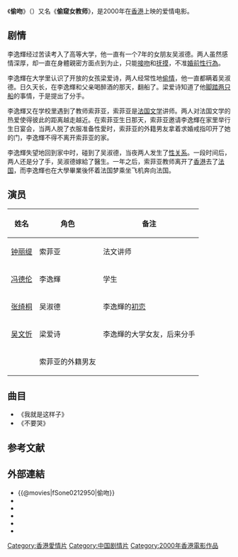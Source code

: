 {{电影信息框
| 片名     = 偷吻
| 电影原名 =  ''{{lang|fr|Un Baiser Volé}}''
| 图像     = Tau mung.jpg
| 图像说明 = 海报
| 导演     = [[朱锐斌|朱锐斌]]
| 监制     = 
| 制片     = [[文隽|文隽]]、[[邱复生|邱复生]]
| 编剧     = [[叶念琛|叶念琛]]、[[文隽|文隽]]
| 原著     = 
| 主演     = {{ubl|[[冯德伦|冯德伦]]|[[钟丽缇|钟丽缇]]|[[吴文忻|吴文忻]]|[[张绮桐|张绮桐]]}}
| 配乐     = [[何志棠|何志棠]]
| 摄影     = [[黎耀辉|黎耀辉]]
| 剪辑     = [[潘雄|潘雄]]
| 制片商   = [[东方电影冲印有限公司|东方电影冲印有限公司]]
| 发行商   = [[友情岁月影视集团有限公司|友情岁月影视集团有限公司]]
| 上映日期 = {{Film date|2000|6|1|香港}}
| 片长     = 90分钟
| 产地     = {{HK}}
| 语言     = 粤语
| 预算     = 
| 票房     = HK $1,916,505.00
| 前集     = 
| 续集     = 
}}
《'''偷吻'''》（{{lang-fr|''Un Baiser Volé''}}）又名《'''偷窥女教师'''》，是2000年在[[香港|香港]]上映的爱情电影。

== 剧情 ==
李逸輝经过苦读考入了高等大学，他一直有一个7年的女朋友吴淑德。两人虽然感情深厚，却一直在身體親密方面点到为止，只能[[接吻|接吻]]和[[愛撫|抚摸]]，不准[[婚前性行為|婚前性行為]]。

李逸輝在大学里认识了开放的女孩梁爱诗，两人经常性地[[婚前性行為|偷情]]，他一直都瞒着吴淑德。日久天长，在李逸輝和父亲喝醉酒的那天，翻船了。梁爱诗知道了他[[劈腿族|脚踏两只船]]的事情，于是提出了分手。

李逸輝又在学校里遇到了教师索菲亚，索菲亚是[[法国文学|法国文学]]讲师。两人对法国文学的热爱使得彼此的距离越走越近。在索菲亚生日那天，索菲亚邀请李逸輝在家里举行生日宴会，当两人脱了衣服准备性愛时，索菲亚的外籍男友拿着求婚戒指叩开了她的门，李逸輝不得不离开索菲亚的家。

李逸輝失望地回到家中时，碰到了吴淑德，当夜两人发生了[[婚前性行為|性关系]]。一段时间后，两人还是分了手，吴淑德嫁給了醫生。一年之后，索菲亚教师离开了[[香港|香港]]去了[[法国|法国]]，而李逸輝也在大學畢業後怀着法国梦乘坐飞机奔向法国。

== 演员 ==
{| class="wikitable sortable"
|-
! 姓名 !! 角色  !! 备注
|-
| [[钟丽缇|钟丽缇]] || 索菲亚 || 法文讲师
|-
| [[冯德伦|冯德伦]]  || 李逸輝 || 学生
|-
| [[张绮桐|张绮桐]] || 吴淑德 || 李逸輝的[[初恋|初恋]]
|-
| [[吴文忻|吴文忻]] || 梁爱诗 || 李逸輝的大学女友，后来分手
|-
| {{lang|en|Sheung Mo Lam}} || 索菲亚的外籍男友 || 
|}

== 曲目 ==
*《我就是这样子》
*《不要哭》

==参考文献==
{{Reflist}}

==外部連結==
*{{@movies|fSone0212950|偷吻}}
*{{douban|title=偷吻}}
*{{Mtime|45808|偷吻}}
*{{rotten-tomatoes|un_baiser_vole|偷吻}}
*{{hkmdb title|8763|偷吻}}
*{{imdb title|0885526|偷吻}}

{{DEFAULTSORT:Tou偷吻}}
[[Category:香港愛情片|Category:香港愛情片]]
[[Category:中国剧情片|Category:中国剧情片]]
[[Category:2000年香港電影作品|Category:2000年香港電影作品]]